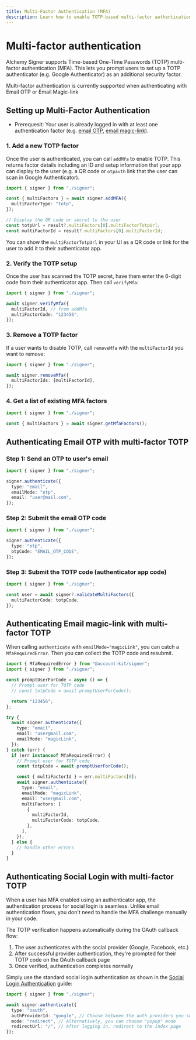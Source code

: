```yaml
---
title: Multi-Factor Authentication (MFA)
description: Learn how to enable TOTP-based multi-factor authentication with Alchemy Signer
---
```


# Multi-factor authentication

Alchemy Signer supports Time-based One-Time Passwords (TOTP) multi-factor authentication (MFA).
This lets you prompt users to set up a TOTP authenticator (e.g. Google Authenticator) as an additional security factor.

<Tip>
  Multi-factor authentication is currently supported when authenticating with
  Email OTP or Email Magic-link
</Tip>

## Setting up Multi-Factor Authentication

- Prerequesit: Your user is already logged in with at least one authentication factor (e.g. [email OTP](/wallets/signer/authentication/email-otp), [email magic-link](/wallets/signer/authentication/email-magic-link)).

### 1. Add a new TOTP factor

Once the user is authenticated, you can call `addMfa` to enable TOTP. This returns factor details including an ID and setup information that your app can display to the user (e.g. a QR code or `otpauth` link that the user can scan in Google Authenticator).

<CodeBlocks>

```ts twoslash [example.ts]
import { signer } from "./signer";

const { multiFactors } = await signer.addMFA({
  multiFactorType: "totp",
});

// Display the QR code or secret to the user
const totpUrl = result?.multiFactors[0].multiFactorTotpUrl;
const multiFactorId = result?.multiFactors[0].multiFactorId;
```

<Markdown src="../../../shared/signer/signer.mdx" />

</CodeBlocks>

You can show the `multiFactorTotpUrl` in your UI as a QR code or link for the user to add it to their authenticator app.

### 2. Verify the TOTP setup

Once the user has scanned the TOTP secret, have them enter the 6-digit code from their authenticator app. Then call `verifyMfa`:

<CodeBlocks>

```ts twoslash [example.ts]
import { signer } from "./signer";

await signer.verifyMfa({
  multiFactorId, // from addMfa
  multiFactorCode: "123456",
});
```

<Markdown src="../../../shared/signer/signer.mdx" />

</CodeBlocks>

### 3. Remove a TOTP factor

If a user wants to disable TOTP, call `removeMfa` with the `multiFactorId` you want to remove:

<CodeBlocks>

```ts twoslash [example.ts]
import { signer } from "./signer";

await signer.removeMfa({
  multiFactorIds: [multiFactorId],
});
```

<Markdown src="../../../shared/signer/signer.mdx" />

</CodeBlocks>

### 4. Get a list of existing MFA factors

<CodeBlocks>

```ts twoslash [example.ts]
import { signer } from "./signer";

const { multiFactors } = await signer.getMfaFactors();
```

<Markdown src="../../../shared/signer/signer.mdx" />

</CodeBlocks>

## Authenticating Email OTP with multi-factor TOTP

### Step 1: Send an OTP to user's email

<CodeBlocks>

```ts twoslash [example.ts]
import { signer } from "./signer";

signer.authenticate({
  type: "email",
  emailMode: "otp",
  email: "user@mail.com",
});
```

<Markdown src="../../../shared/signer/signer.mdx" />

</CodeBlocks>

### Step 2: Submit the email OTP code

<CodeBlocks>

```ts twoslash [example.ts]
import { signer } from "./signer";

signer.authenticate({
  type: "otp",
  otpCode: "EMAIL_OTP_CODE",
});
```

<Markdown src="../../../shared/signer/signer.mdx" />

</CodeBlocks>

### Step 3: Submit the TOTP code (authenticator app code)

<CodeBlocks>

```ts twoslash [example.ts]
import { signer } from "./signer";

const user = await signer?.validateMultiFactors({
  multiFactorCode: totpCode,
});
```

<Markdown src="../../../shared/signer/signer.mdx" />

</CodeBlocks>

## Authenticating Email magic-link with multi-factor TOTP

When calling `authenticate` with `emailMode="magicLink"`, you can catch a `MfaRequiredError`. Then you can collect the TOTP code and resubmit.

<CodeBlocks>

```ts twoslash [example.ts]
import { MfaRequiredError } from "@account-kit/signer";
import { signer } from "./signer";

const promptUserForCode = async () => {
  // Prompt user for TOTP code
  // const totpCode = await promptUserForCode();

  return "123456";
};

try {
  await signer.authenticate({
    type: "email",
    email: "user@mail.com",
    emailMode: "magicLink",
  });
} catch (err) {
  if (err instanceof MfaRequiredError) {
    // Prompt user for TOTP code
    const totpCode = await promptUserForCode();

    const { multiFactorId } = err.multiFactors[0];
    await signer.authenticate({
      type: "email",
      emailMode: "magicLink",
      email: "user@mail.com",
      multiFactors: [
        {
          multiFactorId,
          multiFactorCode: totpCode,
        },
      ],
    });
  } else {
    // handle other errors
  }
}
```

<Markdown src="../../../shared/signer/signer.mdx" />

</CodeBlocks>

## Authenticating Social Login with multi-factor TOTP

When a user has MFA enabled using an authenticator app, the authentication process for social login is seamless. Unlike email authentication flows, you don't need to handle the MFA challenge manually in your code.

The TOTP verification happens automatically during the OAuth callback flow:

1. The user authenticates with the social provider (Google, Facebook, etc.)
2. After successful provider authentication, they're prompted for their TOTP code on the OAuth callback page
3. Once verified, authentication completes normally

Simply use the standard social login authentication as shown in the [Social Login Authentication](/wallets/signer/authentication/social-login) guide:

<CodeBlocks>

```ts twoslash [example.ts]
import { signer } from "./signer";

await signer.authenticate({
  type: "oauth",
  authProviderId: "google", // Choose between the auth providers you selected to support from your auth policy
  mode: "redirect", // Alternatively, you can choose "popup" mode
  redirectUrl: "/", // After logging in, redirect to the index page
});
```

<Markdown src="../../../shared/signer/signer.mdx" />

</CodeBlocks>
